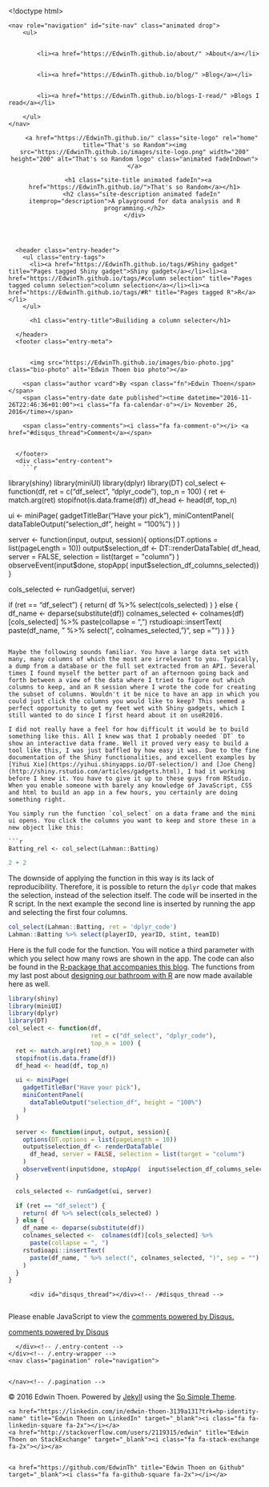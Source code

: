 <!doctype html>
<!--[if lt IE 7]><html class="no-js lt-ie9 lt-ie8 lt-ie7" lang="en"> <![endif]-->
<!--[if (IE 7)&!(IEMobile)]><html class="no-js lt-ie9 lt-ie8" lang="en"><![endif]-->
<!--[if (IE 8)&!(IEMobile)]><html class="no-js lt-ie9" lang="en"><![endif]-->
<!--[if gt IE 8]><!--> <html class="no-js" lang="en"><!--<![endif]-->
<head>
<meta charset="utf-8">
<head></head>
<title>Builiding a column selecter &#8211; That's so Random</title>

<meta name="keywords" content="Shiny gadget, column selection, R">


<!-- Twitter Cards -->
<meta name="twitter:title" content="Builiding a column selecter">




<meta name="twitter:card" content="summary">
<meta name="twitter:image" content="https://EdwinTh.github.io/images/site-logo.png">

<!-- Open Graph -->
<meta property="og:locale" content="en_US">
<meta property="og:type" content="article">
<meta property="og:title" content="Builiding a column selecter">

<meta property="og:url" content="https://EdwinTh.github.io/2016-11-26-column-selecter.Rmd">
<meta property="og:site_name" content="That's so Random">





<link rel="canonical" href="https://EdwinTh.github.io/2016-11-26-column-selecter.Rmd">
<link href="https://EdwinTh.github.io/feed.xml" type="application/atom+xml" rel="alternate" title="That's so Random Feed">

<!-- https://t.co/dKP3o1e -->
<meta name="HandheldFriendly" content="True">
<meta name="MobileOptimized" content="320">
<meta name="viewport" content="width=device-width, initial-scale=1.0">

<!-- For all browsers -->
<link rel="stylesheet" href="https://EdwinTh.github.io/assets/css/main.css">
<!-- Webfonts -->
<script src="https://use.edgefonts.net/source-sans-pro:n2,i2,n3,i3,n4,i4,n6,i6,n7,i7,n9,i9;source-code-pro:n4,n7;volkhov.js"></script>

<meta http-equiv="cleartype" content="on">

<!-- HTML5 Shiv and Media Query Support -->
<!--[if lt IE 9]>
  <script src="https://EdwinTh.github.io/assets/js/vendor/html5shiv.min.js"></script>
  <script src="https://EdwinTh.github.io/assets/js/vendor/respond.min.js"></script>
<![endif]-->

<!-- Modernizr -->
<script src="https://EdwinTh.github.io/assets/js/vendor/modernizr-2.7.1.custom.min.js"></script>


<!-- MathJax -->
<script src="https://cdn.mathjax.org/mathjax/latest/MathJax.js?config=TeX-AMS-MML_HTMLorMML"></script>


<!-- Icons -->
<!-- 16x16 -->
<link rel="shortcut icon" href="https://EdwinTh.github.io/favicon.ico">
<!-- 32x32 -->
<link rel="shortcut icon" href="https://EdwinTh.github.io/favicon.png">
<!-- 57x57 (precomposed) for iPhone 3GS, pre-2011 iPod Touch and older Android devices -->
<link rel="apple-touch-icon-precomposed" href="https://EdwinTh.github.io/images/apple-touch-icon-precomposed.png">
<!-- 72x72 (precomposed) for 1st generation iPad, iPad 2 and iPad mini -->
<link rel="apple-touch-icon-precomposed" sizes="72x72" href="https://EdwinTh.github.io/images/apple-touch-icon-72x72-precomposed.png">
<!-- 114x114 (precomposed) for iPhone 4, 4S, 5 and post-2011 iPod Touch -->
<link rel="apple-touch-icon-precomposed" sizes="114x114" href="https://EdwinTh.github.io/images/apple-touch-icon-114x114-precomposed.png">
<!-- 144x144 (precomposed) for iPad 3rd and 4th generation -->
<link rel="apple-touch-icon-precomposed" sizes="144x144" href="https://EdwinTh.github.io/images/apple-touch-icon-144x144-precomposed.png">




</head>

<body id="post">

<div class="navigation-wrapper">
	<nav role="navigation" id="site-nav" class="animated drop">
	    <ul>
      
		    
		    <li><a href="https://EdwinTh.github.io/about/" >About</a></li>
		  
		    
		    <li><a href="https://EdwinTh.github.io/blog/" >Blog</a></li>
		  
		    
		    <li><a href="https://EdwinTh.github.io/blogs-I-read/" >Blogs I read</a></li>
		  
	    </ul>
	</nav>
</div><!-- /.navigation-wrapper -->

<!--[if lt IE 9]><div class="upgrade"><strong><a href="http://whatbrowser.org/">Your browser is quite old!</strong> Why not upgrade to a different browser to better enjoy this site?</a></div><![endif]-->

<header class="masthead">
	<div class="wrap">
      
  		<a href="https://EdwinTh.github.io/" class="site-logo" rel="home" title="That's so Random"><img src="https://EdwinTh.github.io/images/site-logo.png" width="200" height="200" alt="That's so Random logo" class="animated fadeInDown"></a>
      
      <h1 class="site-title animated fadeIn"><a href="https://EdwinTh.github.io/">That's so Random</a></h1>
		<h2 class="site-description animated fadeIn" itemprop="description">A playground for data analysis and R programming.</h2>
	</div>
</header><!-- /.masthead -->

<div class="js-menu-screen menu-screen"></div>


<div id="main" role="main">
  <article class="hentry">
    
    <div class="entry-wrapper">
      <header class="entry-header">
        <ul class="entry-tags">
          <li><a href="https://EdwinTh.github.io/tags/#Shiny gadget" title="Pages tagged Shiny gadget">Shiny gadget</a></li><li><a href="https://EdwinTh.github.io/tags/#column selection" title="Pages tagged column selection">column selection</a></li><li><a href="https://EdwinTh.github.io/tags/#R" title="Pages tagged R">R</a></li>
        </ul>
        
          <h1 class="entry-title">Builiding a column selecter</h1>
        
      </header>
      <footer class="entry-meta">
        
        
          <img src="https://EdwinTh.github.io/images/bio-photo.jpg" class="bio-photo" alt="Edwin Thoen bio photo"></a>
        
        <span class="author vcard">By <span class="fn">Edwin Thoen</span></span>
        <span class="entry-date date published"><time datetime="2016-11-26T22:46:36+01:00"><i class="fa fa-calendar-o"></i> November 26, 2016</time></span>
        
        <span class="entry-comments"><i class="fa fa-comment-o"></i> <a href="#disqus_thread">Comment</a></span>
        
        
      </footer>
      <div class="entry-content">
        ```r
library(shiny)
library(miniUI)
library(dplyr)
library(DT)
col_select <- function(df,
                       ret = c("df_select", "dplyr_code"),
                       top_n = 100) {
  ret <- match.arg(ret)
  stopifnot(is.data.frame(df))
  df_head <- head(df, top_n)

  ui <- miniPage(
    gadgetTitleBar("Have your pick"),
    miniContentPanel(
      dataTableOutput("selection_df", height = "100%")
    )
  )

  server <- function(input, output, session){
    options(DT.options = list(pageLength = 10))
    output$selection_df <- DT::renderDataTable(
      df_head, server = FALSE, selection = list(target = "column")
    )
    observeEvent(input$done, stopApp(  input$selection_df_columns_selected))
  }

  cols_selected <- runGadget(ui, server)

  if (ret == "df_select") {
    return( df %>% select(cols_selected) )
  } else {
    df_name <- deparse(substitute(df))
    colnames_selected <-  colnames(df)[cols_selected] %>%
      paste(collapse = ", ")
    rstudioapi::insertText(
      paste(df_name, " %>% select(", colnames_selected, ")", sep = "")
    )
  }
}
```

Maybe the following sounds familiar. You have a large data set with many, many columns of which the most are irrelevant to you. Typically, a dump from a database or the full set extracted from an API. Several times I found myself the better part of an afternoon going back and forth between a view of the data where I tried to figure out which columns to keep, and an R session where I wrote the code for creating the subset of columns. Wouldn't it be nice to have an app in which you could just click the columns you would like to keep? This seemed a perfect opportunity to get my feet wet with Shiny gadgets, which I still wanted to do since I first heard about it on useR2016.

I did not really have a feel for how difficult it would be to build something like this. All I knew was that I probably needed `DT` to show an interactive data frame. Well it proved very easy to build a tool like this, I was just baffled by how easy it was. Due to the fine documentation of the Shiny functionalities, and excellent examples by [Yihui Xie](https://yihui.shinyapps.io/DT-selection/) and [Joe Cheng](http://shiny.rstudio.com/articles/gadgets.html), I had it working before I knew it. You have to give it up to these guys from RStudio. When you enable someone with barely any knowledge of JavaScript, CSS and html to build an app in a few hours, you certainly are doing something right.

You simply run the function `col_select` on a data frame and the mini ui opens. You click the columns you want to keep and store these in a new object like this:

```r
Batting_rel <- col_select(Lahman::Batting)
```



```r
2 + 2
```


The downside of applying the function in this way is its lack of reproducibility. Therefore, it is possible to return the `dplyr` code that makes the selection, instead of the selection itself. The code will be inserted in the R script. In the next example the second line is inserted by running the app and selecting the first four columns.

```r
col_select(Lahman::Batting, ret = 'dplyr_code')
Lahman::Batting %>% select(playerID, yearID, stint, teamID)
```

Here is the full code for the function. You will notice a third parameter with which you select how many rows are shown in the app. The code can also be found in the [R-package that accompanies this blog](https://github.com/edwinth/thatssorandom). The functions from my last post about [designing our bathroom with R](https://edwinth.github.io/blog/bathroom-with-r/) are now made available here as well.

```r
library(shiny)
library(miniUI)
library(dplyr)
library(DT)
col_select <- function(df,
                       ret = c("df_select", "dplyr_code"),
                       top_n = 100) {
  ret <- match.arg(ret)
  stopifnot(is.data.frame(df))
  df_head <- head(df, top_n)

  ui <- miniPage(
    gadgetTitleBar("Have your pick"),
    miniContentPanel(
      dataTableOutput("selection_df", height = "100%")
    )
  )

  server <- function(input, output, session){
    options(DT.options = list(pageLength = 10))
    output$selection_df <- renderDataTable(
      df_head, server = FALSE, selection = list(target = "column")
    )
    observeEvent(input$done, stopApp(  input$selection_df_columns_selected))
  }

  cols_selected <- runGadget(ui, server)

  if (ret == "df_select") {
    return( df %>% select(cols_selected) )
  } else {
    df_name <- deparse(substitute(df))
    colnames_selected <-  colnames(df)[cols_selected] %>%
      paste(collapse = ", ")
    rstudioapi::insertText(
      paste(df_name, " %>% select(", colnames_selected, ")", sep = "")
    )
  }
}
```




        
          <div id="disqus_thread"></div><!-- /#disqus_thread -->
          
<script type="text/javascript">
    /* * * CONFIGURATION VARIABLES: EDIT BEFORE PASTING INTO YOUR WEBPAGE * * */
    var disqus_shortname = 'thats-so-random'; // required: replace example with your forum shortname

    /* * * DON'T EDIT BELOW THIS LINE * * */
    (function() {
        var dsq = document.createElement('script'); dsq.type = 'text/javascript'; dsq.async = true;
        dsq.src = 'https://' + disqus_shortname + '.disqus.com/embed.js';
        (document.getElementsByTagName('head')[0] || document.getElementsByTagName('body')[0]).appendChild(dsq);
    })();

    /* * * DON'T EDIT BELOW THIS LINE * * */
    (function () {
        var s = document.createElement('script'); s.async = true;
        s.type = 'text/javascript';
        s.src = 'https://' + disqus_shortname + '.disqus.com/count.js';
        (document.getElementsByTagName('HEAD')[0] || document.getElementsByTagName('BODY')[0]).appendChild(s);
    }());
</script>
<noscript>Please enable JavaScript to view the <a href="https://disqus.com/?ref_noscript">comments powered by Disqus.</a></noscript>
<a href="https://disqus.com" class="dsq-brlink">comments powered by <span class="logo-disqus">Disqus</span></a>

        
      </div><!-- /.entry-content -->
    </div><!-- /.entry-wrapper -->
    <nav class="pagination" role="navigation">
      
      
    </nav><!-- /.pagination -->
  </article>
</div><!-- /#main -->

<div class="footer-wrapper">
  <footer role="contentinfo" class="entry-wrapper">
    

<span>&copy; 2016 Edwin Thoen. Powered by <a href="http://jekyllrb.com" rel="nofollow">Jekyll</a> using the <a href="https://mademistakes.com/work/so-simple-jekyll-theme/" rel="nofollow">So Simple Theme</a>.</span>
<div class="social-icons">
	
	
	
	<a href="https://linkedin.com/in/edwin-thoen-3139a131?trk=hp-identity-name" title="Edwin Thoen on LinkedIn" target="_blank"><i class="fa fa-linkedin-square fa-2x"></i></a>
	<a href="http://stackoverflow.com/users/2119315/edwin" title="Edwin Thoen on StackExchange" target="_blank"><i class="fa fa-stack-exchange fa-2x"></i></a>
	
	
	<a href="https://github.com/EdwinTh" title="Edwin Thoen on Github" target="_blank"><i class="fa fa-github-square fa-2x"></i></a>
	
  
	
  <a href="https://EdwinTh.github.io/feed.xml" title="Atom/RSS feed"><i class="fa fa-rss-square fa-2x"></i></a>
</div><!-- /.social-icons -->

  </footer>
</div><!-- /.footer-wrapper -->

<script type="text/javascript">
  var BASE_URL = 'https://EdwinTh.github.io';
</script>

<script src="https://ajax.googleapis.com/ajax/libs/jquery/1.9.1/jquery.min.js"></script>
<script>window.jQuery || document.write('<script src="https://EdwinTh.github.io/assets/js/vendor/jquery-1.9.1.min.js"><\/script>')</script>
<script src="https://EdwinTh.github.io/assets/js/scripts.min.js"></script>




</body>
</html>
